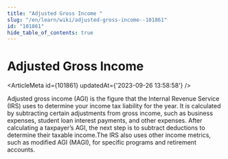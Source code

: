 ```yaml
---
title: "Adjusted Gross Income "
slug: "/en/learn/wiki/adjusted-gross-income--101861"
id: "101861"
hide_table_of_contents: true
---
```



# Adjusted Gross Income 

<ArticleMeta id={101861} updatedAt={'2023-09-26 13:58:58'} />
<div className='border-solid border-b border-t-0 my-4 border-[var(--ifm-color-gray-300)]' />

Adjusted gross income (AGI) is the figure that the Internal Revenue Service (IRS) uses to determine your income tax liability for the year. It is calculated by subtracting certain adjustments from gross income, such as business expenses, student loan interest payments, and other expenses. After calculating a taxpayer’s AGI, the next step is to subtract deductions to determine their taxable income.The IRS also uses other income metrics, such as modified AGI (MAGI), for specific programs and retirement accounts.
